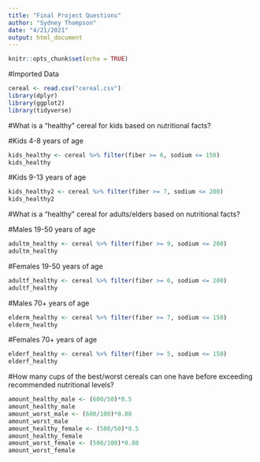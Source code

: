 ```yaml
---
title: "Final Project Questions"
author: "Sydney Thompson"
date: "4/21/2021"
output: html_document
---
```


```r
knitr::opts_chunk$set(echo = TRUE)
```

#Imported Data

```r
cereal <- read.csv("cereal.csv")
library(dplyr)
library(ggplot2)
library(tidyverse)
```

#What is a "healthy" cereal for kids based on nutritional facts?

#Kids 4-8 years of age

```r
kids_healthy <- cereal %>% filter(fiber >= 6, sodium <= 150)
kids_healthy
```

#Kids 9-13 years of age

```r
kids_healthy2 <- cereal %>% filter(fiber >= 7, sodium <= 200)
kids_healthy2
```

#What is a "healthy" cereal for adults/elders based on nutritional facts?

#Males 19-50 years of age

```r
adultm_healthy <- cereal %>% filter(fiber >= 9, sodium <= 200)
adultm_healthy
```

#Females 19-50 years of age

```r
adultf_healthy <- cereal %>% filter(fiber >= 6, sodium <= 200)
adultf_healthy
```

#Males 70+ years of age

```r
elderm_healthy <- cereal %>% filter(fiber >= 7, sodium <= 150)
elderm_healthy
```

#Females 70+ years of age

```r
elderf_healthy <- cereal %>% filter(fiber >= 5, sodium <= 150)
elderf_healthy
```

#How many cups of the best/worst cereals can one have before exceeding recommended nutritional levels?

```r
amount_healthy_male <- (600/50)*0.5
amount_healthy_male
amount_worst_male <- (600/100)*0.88
amount_worst_male
amount_healthy_female <- (500/50)*0.5
amount_healthy_female
amount_worst_female <- (500/100)*0.88
amount_worst_female
```
